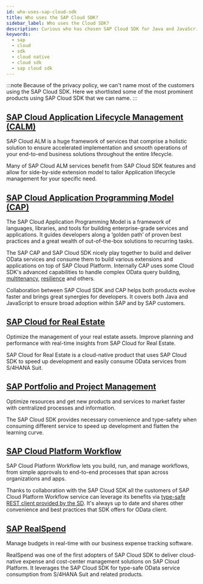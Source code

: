 ```yaml
---
id: who-uses-sap-cloud-sdk
title: Who uses the SAP Cloud SDK?
sidebar_label: Who uses the Cloud SDK?
description: Curious who has chosen SAP Cloud SDK for Java and JavaScript for their projects? We'll leist most prominent cusomters and apps for your reference.
keywords:
  - sap
  - cloud
  - sdk
  - cloud native
  - cloud sdk
  - sap cloud sdk
---
```


:::note
Because of the privacy policy, we can't name most of the customers using the SAP Cloud SDK. Here we shortlisted some of the most prominent products using SAP Cloud SDK that we can name.
:::

## [SAP Cloud Application Lifecycle Management (CALM)](https://support.sap.com/en/alm.html)

SAP Cloud ALM is a huge framework of services that comprise a holistic solution to ensure accelerated implementation and smooth operations of your end-to-end business solutions throughout the entire lifecycle.

Many of SAP Cloud ALM services benefit from SAP Cloud SDK features and allow for side-by-side extension model to tailor Application lifecycle management for your specific need.

## [SAP Cloud Application Programming Model (CAP)](https://cap.cloud.sap/docs/)

The SAP Cloud Application Programming Model is a framework of languages, libraries, and tools for building enterprise-grade services and applications. It guides developers along a ‘golden path’ of proven best practices and a great wealth of out-of-the-box solutions to recurring tasks.

The SAP CAP and SAP Cloud SDK nicely play together to build and deliver OData services and consume them to build various extensions and applications on top of SAP Cloud Platform. Internally CAP uses some Cloud SDK's advanced capabilities to handle complex OData query building, [multitenancy](../java/features/multi-tenancy/thread-context.mdx), [resilience](../java/features/resilience/resilience.mdx) and others.

Collaboration between SAP Cloud SDK and CAP helps both products evolve faster and brings great synergies for developers. It covers both Java and JavaScript to ensure broad adoption within SAP and by SAP customers.

## [SAP Cloud for Real Estate](https://www.sap.com/products/real-estate-facilities-mgmt-cloud.html)

Optimize the management of your real estate assets. Improve planning and performance with real-time insights from SAP Cloud for Real Estate.

SAP Cloud for Real Estate is a cloud-native product that uses SAP Cloud SDK to speed up development and easily consume OData services from S/4HANA Suit.

## [SAP Portfolio and Project Management](https://www.sap.com/germany/products/project-portfolio-management.html)

Optimize resources and get new products and services to market faster with centralized processes and information.

The SAP Cloud SDK provides necessary convenience and type-safety when consuming different service to speed up development and flatten the learning curve.

## [SAP Cloud Platform Workflow](https://help.sap.com/viewer/product/WORKFLOW_SERVICE/Cloud/en-US)

SAP Cloud Platform Workflow lets you build, run, and manage workflows, from simple approvals to end-to-end processes that span across organizations and apps.

Thanks to collaboration with the SAP Cloud SDK all the customers of SAP Cloud Platform Workflow service can leverage its benefits via [type-safe REST client provided by the SD](../java/features/rest/clients/scp-workflow-rest-api.mdx). It's always up to date and shares other convenience and best practices that SDK offers for OData client.

## [SAP RealSpend](https://www.sap.com/germany/products/real-time-budget-spend.html)

Manage budgets in real-time with our business expense tracking software.

RealSpend was one of the first adopters of SAP Cloud SDK to deliver cloud-native expense and cost-center management solutions on SAP Cloud Platform. It leverages the SAP Cloud SDK for type-safe OData service consumption from S/4HANA Suit and related products.
